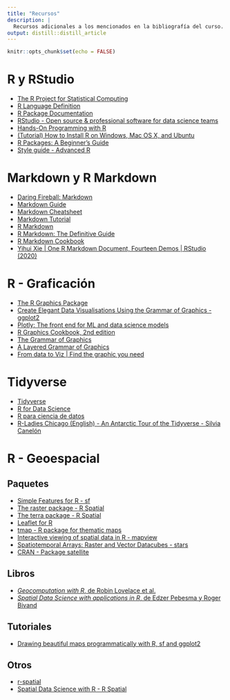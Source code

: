 ```yaml
---
title: "Recursos"
description: |
  Recursos adicionales a los mencionados en la bibliografía del curso.
output: distill::distill_article
---
```


```r
knitr::opts_chunk$set(echo = FALSE)
```

# R y RStudio
- [The R Project for Statistical Computing](https://www.r-project.org/)
- [R Language Definition](https://cran.r-project.org/doc/manuals/r-release/R-lang.html)
- [R Package Documentation](https://rdrr.io/)
- [RStudio - Open source & professional software for data science teams](https://www.rstudio.com/)
- [Hands-On Programming with R](https://rstudio-education.github.io/hopr/)
- [(Tutorial) How to Install R on Windows, Mac OS X, and Ubuntu](https://www.datacamp.com/community/tutorials/installing-R-windows-mac-ubuntu)
- [R Packages: A Beginner’s Guide](https://www.datacamp.com/community/tutorials/r-packages-guide)
- [Style guide - Advanced R](http://adv-r.had.co.nz/Style.html)

# Markdown y R Markdown
- [Daring Fireball: Markdown](https://daringfireball.net/projects/markdown/)
- [Markdown Guide](https://www.markdownguide.org/)
- [Markdown Cheatsheet](https://github.com/adam-p/markdown-here/wiki/Markdown-Cheatsheet)
- [Markdown Tutorial](https://www.markdowntutorial.com/)
- [R Markdown](https://rmarkdown.rstudio.com/)
- [R Markdown: The Definitive Guide](https://bookdown.org/yihui/rmarkdown/)
- [R Markdown Cookbook](https://bookdown.org/yihui/rmarkdown-cookbook/)
- [Yihui Xie | One R Markdown Document, Fourteen Demos | RStudio (2020)](https://www.youtube.com/watch?v=qLEkUjxk7e8)

# R - Graficación
- [The R Graphics Package](http://search.r-project.org/R/library/graphics/html/graphics-package.html)  
- [Create Elegant Data Visualisations Using the Grammar of Graphics - ggplot2](https://ggplot2.tidyverse.org/)  
- [Plotly: The front end for ML and data science models](https://plotly.com/)
- [R Graphics Cookbook, 2nd edition](https://r-graphics.org/)  
- [The Grammar of Graphics](https://www.springer.com/gp/book/9780387245447)
- [A Layered Grammar of Graphics](http://vita.had.co.nz/papers/layered-grammar.pdf)
- [From data to Viz | Find the graphic you need](https://www.data-to-viz.com/)

# Tidyverse
- [Tidyverse](https://www.tidyverse.org/)
- [R for Data Science](https://r4ds.had.co.nz/)
- [R para ciencia de datos](https://es.r4ds.hadley.nz/)
- [R-Ladies Chicago (English) - An Antarctic Tour of the Tidyverse - Silvia Canelón](https://www.youtube.com/watch?v=m_ZoMmAIx-o&t=3289s)

# R - Geoespacial
## Paquetes
- [Simple Features for R - sf](https://r-spatial.github.io/sf/)
- [The raster package - R Spatial](https://rspatial.org/raster/pkg/)
- [The terra package - R Spatial](https://rspatial.org/terra/pkg/)
- [Leaflet for R](https://rstudio.github.io/leaflet/)
- [tmap - R package for thematic maps](https://github.com/mtennekes/tmap)
- [Interactive viewing of spatial data in R - mapview](https://r-spatial.github.io/mapview/)
- [Spatiotemporal Arrays: Raster and Vector Datacubes - stars](https://r-spatial.github.io/stars/)
- [CRAN - Package satellite](https://cran.r-project.org/web/packages/satellite/)

## Libros
- [_Geocomputation with R_, de Robin Lovelace et al.](https://geocompr.robinlovelace.net/)
- [_Spatial Data Science with applications in R_, de Edzer Pebesma y Roger Bivand](https://keen-swartz-3146c4.netlify.app/)

## Tutoriales
- [Drawing beautiful maps programmatically with R, sf and ggplot2](http://r-spatial.org/r/2018/10/25/ggplot2-sf.html)

## Otros
- [r-spatial](http://r-spatial.org/)
- [Spatial Data Science with R - R Spatial](https://rspatial.org/)




